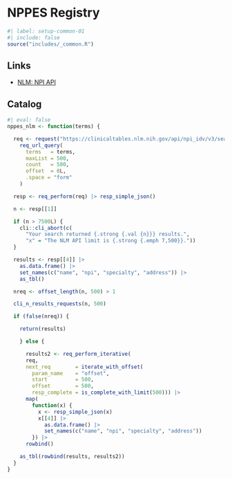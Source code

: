 # NPPES Registry {#sec-nppesapi}

```r
#| label: setup-common-01
#| include: false
source("includes/_common.R")
```

## Links

   * [NLM: NPI API](https://clinicaltables.nlm.nih.gov/api/npi_idv/v3)

## Catalog

```r
#| eval: false
nppes_nlm <- function(terms) {

  req <- request("https://clinicaltables.nlm.nih.gov/api/npi_idv/v3/search?") |>
    req_url_query(
      terms   = terms,
      maxList = 500,
      count   = 500,
      offset  = 0L,
      .space = "form"
    )

  resp <- req_perform(req) |> resp_simple_json()

  n <- resp[[1]]

  if (n > 7500L) {
    cli::cli_abort(c(
      "Your search returned {.strong {.val {n}}} results.",
      "x" = "The NLM API limit is {.strong {.emph 7,500}}."))
  }

  results <- resp[[4]] |>
    as.data.frame() |>
    set_names(c("name", "npi", "specialty", "address")) |>
    as_tbl()

  nreq <- offset_length(n, 500) > 1

  cli_n_results_requests(n, 500)

  if (false(nreq)) {

    return(results)

    } else {

      results2 <- req_perform_iterative(
      req,
      next_req        = iterate_with_offset(
        param_name    = "offset",
        start         = 500,
        offset        = 500,
        resp_complete = is_complete_with_limit(500))) |>
      map(
        function(x) {
          x <- resp_simple_json(x)
          x[[4]] |>
            as.data.frame() |>
            set_names(c("name", "npi", "specialty", "address"))
        }) |>
      rowbind()

    as_tbl(rowbind(results, results2))
  }
}
```
